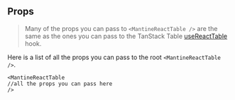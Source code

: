 
<Head>
  <title>Props - Mantine React Table Docs</title>
  <meta
    name="description"
    content="All the props that can be used in Mantine React Table"
  />
  <meta
    property="og:title"
    content="Mantine React Table Props API Reference"
  />
  <meta
    property="og:description"
    content="A reference of all the props that can be used in Mantine React Table"
  />
</Head>

## Props

> Many of the props you can pass to `<MantineReactTable />` are the same as the ones you can pass to the TanStack Table [useReactTable](https://tanstack.com/table/v8/docs/api/core/table) hook.

Here is a list of all the props you can pass to the root `<MantineReactTable />`.

```tsx
<MantineReactTable
//all the props you can pass here
/>
```

<RootPropTable />

<SourceCode />
